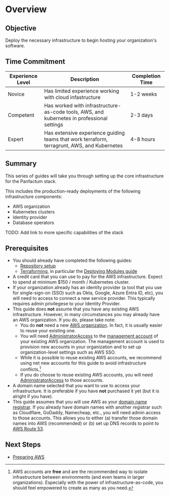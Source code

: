 # Overview

## Objective

Deploy the necessary infrastructure to begin hosting your organization's software.


## Time Commitment

| Experience Level | Description                                                                                 | Completion Time |
|------------------|---------------------------------------------------------------------------------------------|-----------------|
| Novice           | Has limited experience working with cloud infastructure                                     | 1-2 weeks       |
| Competent        | Has worked with infrastructure-as-code tools, AWS, and kubernetes in professional settings  | 2-3 days        |
| Expert           | Has extensive experience guiding teams that work terraform, terragrunt, AWS, and Kubernetes | 4-8 hours       |


## Summary

This series of guides will take you through setting up the core infrastructure for the Panfactum stack.

This includes the production-ready deployments of the following infrastructure components:

- AWS organization
- Kubernetes clusters
- Identity provider
- Database operators

TODO: Add link to more specific capabilities of the stack

## Prerequisites

- You should already have completed the following guides:
    - [Repository setup](../getting-started/repo-setup)
    - [Terraforming](../terraforming/overview), in particular the [Deploying Modules guide](../terraforming/deploying-modules)
- A credit card that you can use to pay for the AWS infrastructure. Expect to spend at minimum $150 / month / Kubernetes cluster.
- If your organization already has an identity provider (a tool that you use for single-sign-on (SSO) such as
Okta, Google, Azure Entra ID, etc), you will need to access to connect a new service provider. This typically
requires admin privilegese to your Identity Provider.
- This guide does **not** assume that you have any existing AWS infrastructure. However, in many
circumstances you may already have an AWS organization. If you do, please take note:
    - You do **not** need a new [AWS organization](https://docs.aws.amazon.com/organizations/latest/userguide/orgs_introduction.html).
  In fact, it is usually easier to reuse your existing one.
    - You will need [AdministratorAccess](https://docs.aws.amazon.com/aws-managed-policy/latest/reference/AdministratorAccess.html) to the [management account](https://docs.aws.amazon.com/organizations/latest/userguide/orgs_getting-started_concepts.html) of your existing AWS organization. The
  management account is used to provision new accounts in your organization and to set up organization-level settings such as AWS SSO.
    - While it is possible to reuse existing AWS accounts, we recommend using net new accounts for this guide to avoid infrastructure
    conflicts.[^1]
    - If you do choose to reuse existing AWS accounts, you will need [AdministratorAccess](https://docs.aws.amazon.com/aws-managed-policy/latest/reference/AdministratorAccess.html) to
    those accounts.
- A domain name selected that you want to use to access your infrastructure. It is preferable if you have **not**
purchased it yet (but it is alright if you have).
- This guide assumes that you will use AWS as your [domain name registrar](https://www.cloudflare.com/learning/dns/glossary/what-is-a-domain-name-registrar/). If you
already have domain names with another registrar such as Cloudflare, GoDaddy, Namecheap, etc., you will need admin access to those accounts. This
allows you to either (a) transfer those domain names into AWS (recommended) or (b) set up DNS records to point to [AWS Route 53](https://docs.aws.amazon.com/Route53/latest/DeveloperGuide/Welcome.html).


[^1]: AWS accounts are **free** and are the recommended way to isolate infrastructure between environments (and even teams in larger organizations).
Especially with the power of infrastructure-as-code, you should feel empowered to create as many as you need.

## Next Steps

- [Preparing AWS](./preparing-aws)
